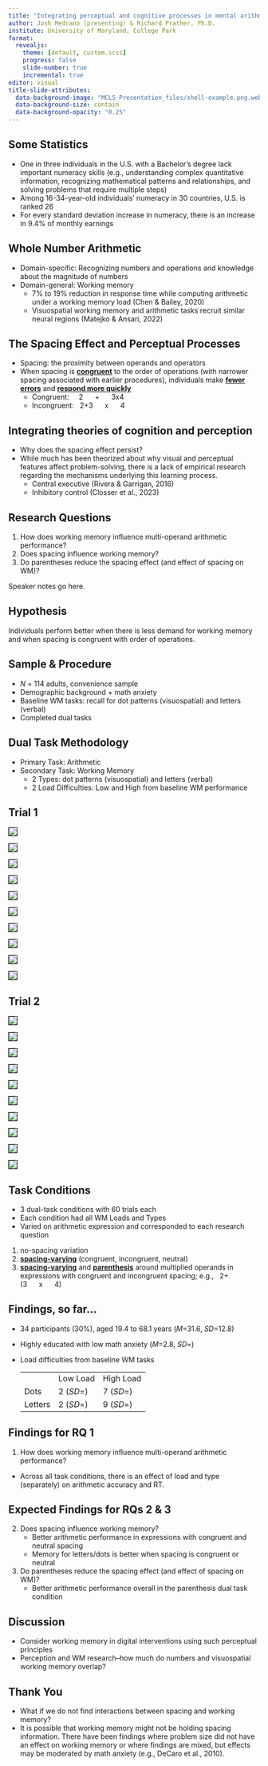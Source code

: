 ```yaml
---
title: "Integrating perceptual and cognitive processes in mental arithmetic"
author: Josh Medrano (presenting) & Richard Prather, Ph.D.
institute: University of Maryland, College Park
format: 
  revealjs:
    theme: [default, custom.scss]
    progress: false
    slide-number: true
    incremental: true
editor: visual
title-slide-attributes: 
  data-background-image: "MCLS_Presentation_files/shell-example.png.webp"
  data-background-size: contain
  data-background-opacity: "0.25"
---
```


## Some Statistics

-   One in three individuals in the U.S. with a Bachelor's degree lack important numeracy skills (e.g., understanding complex quantitative information, recognizing mathematical patterns and relationships, and solving problems that require multiple steps)
-   Among 16-34-year-old individuals' numeracy in 30 countries, U.S. is ranked 26
-   For every standard deviation increase in numeracy, there is an increase in 9.4% of monthly earnings

## Whole Number Arithmetic

-   Domain-specific: Recognizing numbers and operations and knowledge about the magnitude of numbers
-   Domain-general: Working memory
    -   7% to 19% reduction in response time while computing arithmetic under a working memory load (Chen & Bailey, 2020)
    -   Visuospatial working memory and arithmetic tasks recruit similar neural regions (Matejko & Ansari, 2022)

## The Spacing Effect and Perceptual Processes

-   Spacing: the proximity between operands and operators
-   When spacing is [**congruent**]{.underline} to the order of operations (with narrower spacing associated with earlier procedures), individuals make [**fewer errors**]{.underline} and [**respond more quickly**]{.underline}
    -   Congruent:     2      +      3x4
    -   Incongruent:   2+3      x      4

## Integrating theories of cognition and perception

-   Why does the spacing effect persist?
-   While much has been theorized about why visual and perceptual features affect problem-solving, there is a lack of empirical research regarding the mechanisms underlying this learning process.
    -   Central executive (Rivera & Garrigan, 2016)
    -   Inhibitory control (Closser et al., 2023)

## Research Questions

1.  How does working memory influence multi-operand arithmetic performance?
2.  Does spacing influence working memory?
3.  Do parentheses reduce the spacing effect (and effect of spacing on WM)?

::: notes
Speaker notes go here.
:::

## Hypothesis

Individuals perform better when there is less demand for working memory and when spacing is congruent with order of operations.

## Sample & Procedure

-   *N* = 114 adults, convenience sample
-   Demographic background + math anxiety
-   Baseline WM tasks: recall for dot patterns (visuospatial) and letters (verbal)
-   Completed dual tasks

## Dual Task Methodology

-   Primary Task: Arithmetic
-   Secondary Task: Working Memory
    -   2 Types: dot patterns (visuospatial) and letters (verbal)
    -   2 Load Difficulties: Low and High from baseline WM performance

## Trial 1

::: r-stack
::: {.fragment .fade-in-then-out}
<img src="/MCLS_Presentation_files/trials/fixation.jpeg" style="border:1px solid black"/>
:::

::: {.fragment .fade-in-then-out}
<img src="/MCLS_Presentation_files/trials/letters_stim.jpeg" style="border:1px solid black"/>
:::

::: {.fragment .fade-in-then-out}
<img src="/MCLS_Presentation_files/trials/fixation.jpeg" style="border:1px solid black"/>
:::

::: {.fragment .fade-in-then-out}
<img src="/MCLS_Presentation_files/trials/exp.jpeg" style="border:1px solid black"/>
:::

::: {.fragment .fade-in-then-out}
<img src="/MCLS_Presentation_files/trials/fixation.jpeg" style="border:1px solid black"/>
:::

::: {.fragment .fade-in-then-out}
<img src="/MCLS_Presentation_files/trials/exp_test.jpeg" style="border:1px solid black"/>
:::

::: {.fragment .fade-in-then-out}
<img src="/MCLS_Presentation_files/trials/fixation.jpeg" style="border:1px solid black"/>
:::

::: {.fragment .fade-in-then-out}
<img src="/MCLS_Presentation_files/trials/letters_test.jpeg" style="border:1px solid black"/>
:::

::: {.fragment .fade-in-then-out}
<img src="/MCLS_Presentation_files/trials/fixation.jpeg" style="border:1px solid black"/>
:::

::: {.fragment .fade-in-then-out}
<img src="/MCLS_Presentation_files/trials/wm_test.jpeg" style="border:1px solid black"/>
:::
:::

## Trial 2

::: r-stack
::: {.fragment .fade-in-then-out}
<img src="/MCLS_Presentation_files/trials/fixation.jpeg" style="border:1px solid black"/>
:::

::: {.fragment .fade-in-then-out}
<img src="/MCLS_Presentation_files/trials/dots_stim.jpeg" style="border:1px solid black"/>
:::

::: {.fragment .fade-in-then-out}
<img src="/MCLS_Presentation_files/trials/fixation.jpeg" style="border:1px solid black"/>
:::

::: {.fragment .fade-in-then-out}
<img src="/MCLS_Presentation_files/trials/exp.jpeg" style="border:1px solid black"/>
:::

::: {.fragment .fade-in-then-out}
<img src="/MCLS_Presentation_files/trials/fixation.jpeg" style="border:1px solid black"/>
:::

::: {.fragment .fade-in-then-out}
<img src="/MCLS_Presentation_files/trials/exp_test.jpeg" style="border:1px solid black"/>
:::

::: {.fragment .fade-in-then-out}
<img src="/MCLS_Presentation_files/trials/fixation.jpeg" style="border:1px solid black"/>
:::

::: {.fragment .fade-in-then-out}
<img src="/MCLS_Presentation_files/trials/dots_test.jpeg" style="border:1px solid black"/>
:::

::: {.fragment .fade-in-then-out}
<img src="/MCLS_Presentation_files/trials/fixation.jpeg" style="border:1px solid black"/>
:::

::: {.fragment .fade-in-then-out}
<img src="/MCLS_Presentation_files/trials/wm_test.jpeg" style="border:1px solid black"/>
:::
:::

## Task Conditions

-   3 dual-task conditions with 60 trials each
-   Each condition had all WM Loads and Types
-   Varied on arithmetic expression and corresponded to each research question

1.  no-spacing variation
2.  [**spacing-varying**]{.underline} (congruent, incongruent, neutral)
3.  [**spacing-varying**]{.underline} and [**parenthesis**]{.underline} around multiplied operands in expressions with congruent and incongruent spacing; e.g.,   2+(3      x      4)

## Findings, so far...

-   34 participants (30%), aged 19.4 to 68.1 years (*M*=31.6, *SD*=12.8)

-   Highly educated with low math anxiety (*M*=2.8, *SD*=)

-   Load difficulties from baseline WM tasks

    |         |           |           |
    |---------|-----------|-----------|
    |         | Low Load  | High Load |
    | Dots    | 2 (*SD*=) | 7 (*SD*=) |
    | Letters | 2 (*SD*=) | 9 (*SD*=) |

## Findings for RQ 1

1.  How does working memory influence multi-operand arithmetic performance?

-   Across all task conditions, there is an effect of load and type (separately) on arithmetic accuracy and RT.

## Expected Findings for RQs 2 & 3

2.  Does spacing influence working memory?
    -   Better arithmetic performance in expressions with congruent and neutral spacing
    -   Memory for letters/dots is better when spacing is congruent or neutral
3.  Do parentheses reduce the spacing effect (and effect of spacing on WM)?
    -   Better arithmetic performance overall in the parenthesis dual task condition

## Discussion

-   Consider working memory in digital interventions using such perceptual principles
-   Perception and WM research--how much do numbers and visuospatial working memory overlap?

## Thank You

::: notes
-   What if we do not find interactions between spacing and working memory?
-   It is possible that working memory might not be holding spacing information. There have been findings where problem size did not have an effect on working memory or where findings are mixed, but effects may be moderated by math anxiety (e.g., DeCaro et al., 2010).
:::
